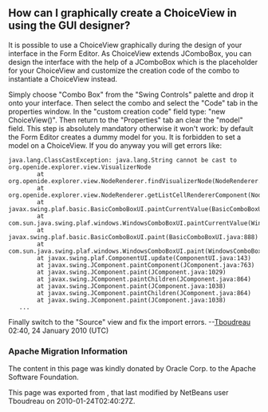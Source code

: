 <!--

    Licensed to the Apache Software Foundation (ASF) under one
    or more contributor license agreements.  See the NOTICE file
    distributed with this work for additional information
    regarding copyright ownership.  The ASF licenses this file
    to you under the Apache License, Version 2.0 (the
    "License"); you may not use this file except in compliance
    with the License.  You may obtain a copy of the License at

      http://www.apache.org/licenses/LICENSE-2.0

    Unless required by applicable law or agreed to in writing,
    software distributed under the License is distributed on an
    "AS IS" BASIS, WITHOUT WARRANTIES OR CONDITIONS OF ANY
    KIND, either express or implied.  See the License for the
    specific language governing permissions and limitations
    under the License.

-->

==How can I graphically create a ChoiceView in using the GUI designer?==
It is possible to use a ChoiceView graphically during the design of your interface in the Form Editor. As ChoiceView extends JComboBox, you can design the interface with the help of a JComboBox which is the placeholder for your ChoiceView and customize the creation code of the combo to instantiate a ChoiceView instead. 

Simply choose "Combo Box" from the "Swing Controls" palette and drop it onto your interface. Then select the combo and select the "Code" tab in the properties window. In the "custom creation code" field type: "new ChoiceView()". Then return to the "Properties" tab an clear the "model" field. This step is absolutely mandatory otherwise it won't work: by default the Form Editor creates a dummy model for you. It is forbidden to set a model on a ChoiceView. If you do anyway you will get errors like:


<pre>java.lang.ClassCastException: java.lang.String cannot be cast to org.openide.explorer.view.VisualizerNode 
        at org.openide.explorer.view.NodeRenderer.findVisualizerNode(NodeRenderer.java:232) 
        at org.openide.explorer.view.NodeRenderer.getListCellRendererComponent(NodeRenderer.java:152) 
        at javax.swing.plaf.basic.BasicComboBoxUI.paintCurrentValue(BasicComboBoxUI.java:1202) 
        at com.sun.java.swing.plaf.windows.WindowsComboBoxUI.paintCurrentValue(WindowsComboBoxUI.java:293) 
        at javax.swing.plaf.basic.BasicComboBoxUI.paint(BasicComboBoxUI.java:888) 
        at com.sun.java.swing.plaf.windows.WindowsComboBoxUI.paint(WindowsComboBoxUI.java:199) 
        at javax.swing.plaf.ComponentUI.update(ComponentUI.java:143) 
        at javax.swing.JComponent.paintComponent(JComponent.java:763) 
        at javax.swing.JComponent.paint(JComponent.java:1029) 
        at javax.swing.JComponent.paintChildren(JComponent.java:864) 
        at javax.swing.JComponent.paint(JComponent.java:1038) 
        at javax.swing.JComponent.paintChildren(JComponent.java:864) 
        at javax.swing.JComponent.paint(JComponent.java:1038) 
   ...</pre>

Finally switch to the "Source" view and fix the import errors.
--[[User:Tboudreau|Tboudreau]] 02:40, 24 January 2010 (UTC)

===Apache Migration Information===

The content in this page was kindly donated by Oracle Corp. to the
Apache Software Foundation.

This page was exported from , 
that last modified by NetBeans user Tboudreau 
on 2010-01-24T02:40:27Z.

